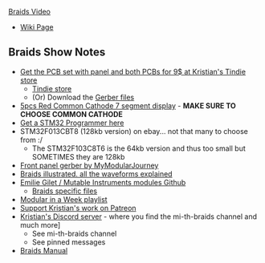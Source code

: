 [https://www.youtube.com/watch?v=EpqNQiMcVl8 Braids Video]

* [http://land-boards.com/blwiki/index.php?title=Through-hole_Braids Wiki Page]

== Braids Show Notes ==

* [https://www.tindie.com/products/27457/ Get the PCB set with panel and both PCBs for 9$ at Kristian's Tindie store]
** [https://www.tindie.com/stores/Sourcery/ Tindie store]
** (Or) Download the [https://sound-force.nl/?page_id=3179 Gerber files]  
* [https://www.aliexpress.us/item/2251801139870562.html?aff_fcid=3b9fa86eb0554ff29ba0a6b77c812cbd-1668328660760-01745-_DFPvQEB&tt=CPS_NORMAL&aff_fsk=_DFPvQEB&aff_platform=shareComponent-detail&sk=_DFPvQEB&aff_trace_key=3b9fa86eb0554ff29ba0a6b77c812cbd-1668328660760-01745-_DFPvQEB&terminal_id=27d42930204b4f3ca90005888e7c8cd4&afSmartRedirect=y&gatewayAdapt=glo2usa4itemAdapt&_randl_shipto=US 5pcs Red Common Cathode 7 segment display] - '''MAKE SURE TO CHOOSE COMMON CATHODE'''
* [https://www.aliexpress.us/item/3256801435312142.html?aff_fcid=19e3c157d442455d96274e2a86d0207e-1668328775090-01714-_Ddyuri3&tt=CPS_NORMAL&aff_fsk=_Ddyuri3&aff_platform=shareComponent-detail&sk=_Ddyuri3&aff_trace_key=19e3c157d442455d96274e2a86d0207e-1668328775090-01714-_Ddyuri3&terminal_id=27d42930204b4f3ca90005888e7c8cd4&afSmartRedirect=y&gatewayAdapt=glo2usa4itemAdapt&_randl_shipto=US Get a STM32 Programmer here]
* STM32F013CBT8 (128kb version) on ebay... not that many to choose from :/ 
** The STM32F103C8T6 is the 64kb version and thus too small but SOMETIMES they are 128kb
* [https://github.com/MyModularJourney/Braids Front panel gerber by MyModularJourney]
* [http://www.vo1t.com/Euro//BraidsIllustrated1.8.pdf Braids illustrated. all the waveforms explained]
* [https://github.com/pichenettes/eurorack Emilie Gilet / Mutable Instruments modules Github]
** [https://github.com/pichenettes/eurorack/tree/master/braids Braids specific files]
* [https://www.youtube.com/playlist?list=PLyE56WXw0_5Q5QGMEXWmskuhojKyRdA3T Modular in a Week playlist]
* [https://www.patreon.com/SourceryOne Support Kristian's work on Patreon]
* [https://discord.gg/pZtVheVCTW Kristian's Discord server] - where you find the mi-th-braids channel and much more]
** See mi-th-braids channel
** See pinned messages
* [https://mutable-instruments.net/modules/braids/manual/ Braids Manual]
